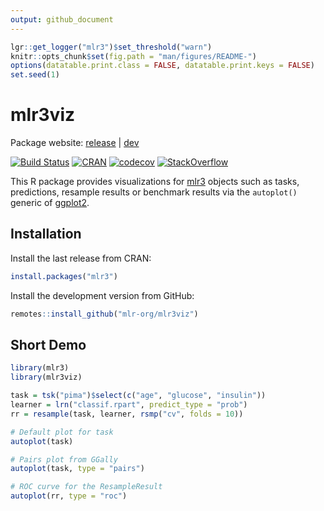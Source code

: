 ```yaml
---
output: github_document
---
```


```r
lgr::get_logger("mlr3")$set_threshold("warn")
knitr::opts_chunk$set(fig.path = "man/figures/README-")
options(datatable.print.class = FALSE, datatable.print.keys = FALSE)
set.seed(1)
```

# mlr3viz

Package website: [release](https://mlr3.mlr-org.com/) | [dev](https://mlr3.mlr-org.com/dev)

<!-- badges: start -->
[![Build Status](https://img.shields.io/travis/mlr-org/mlr3viz/master?label=Linux&logo=travis&style=flat-square)](https://travis-ci.org/mlr-org/mlr3viz)
[![CRAN](https://www.r-pkg.org/badges/version/mlr3viz)](https://cran.r-project.org/package=mlr3viz)
[![codecov](https://codecov.io/gh/mlr-org/mlr3viz/branch/master/graph/badge.svg)](https://codecov.io/gh/mlr-org/mlr3viz)
[![StackOverflow](https://img.shields.io/badge/stackoverflow-mlr3-orange.svg)](https://stackoverflow.com/questions/tagged/mlr3)
<!-- badges: end -->

This R package provides visualizations for [mlr3](https://mlr3.mlr-org.com) objects such as tasks, predictions, resample results or benchmark results via the `autoplot()` generic of [ggplot2](https://ggplot2.tidyverse.org/).

## Installation

Install the last release from CRAN:

```r
install.packages("mlr3")
```

Install the development version from GitHub:

```r
remotes::install_github("mlr-org/mlr3viz")
```

## Short Demo

```r
library(mlr3)
library(mlr3viz)

task = tsk("pima")$select(c("age", "glucose", "insulin"))
learner = lrn("classif.rpart", predict_type = "prob")
rr = resample(task, learner, rsmp("cv", folds = 10))

# Default plot for task
autoplot(task)

# Pairs plot from GGally
autoplot(task, type = "pairs")

# ROC curve for the ResampleResult
autoplot(rr, type = "roc")
```
